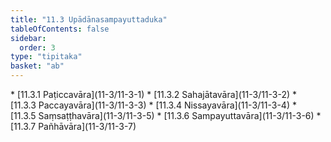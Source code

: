 ```yaml
---
title: "11.3 Upādānasampayuttaduka"
tableOfContents: false
sidebar:
  order: 3
type: "tipitaka"
basket: "ab"
---
```



<DynamicBreadcrumb />



<TableOfContents>
* [11.3.1 Paṭiccavāra](11-3/11-3-1)
* [11.3.2 Sahajātavāra](11-3/11-3-2)
* [11.3.3 Paccayavāra](11-3/11-3-3)
* [11.3.4 Nissayavāra](11-3/11-3-4)
* [11.3.5 Saṃsaṭṭhavāra](11-3/11-3-5)
* [11.3.6 Sampayuttavāra](11-3/11-3-6)
* [11.3.7 Pañhāvāra](11-3/11-3-7)
</TableOfContents>